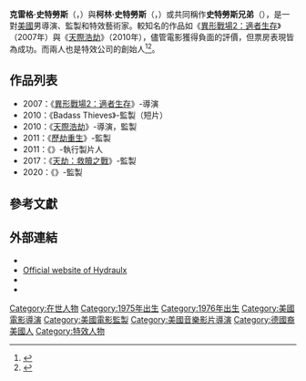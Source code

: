 {{noteTA
|G1=Movie
|G2=Show
}}
{{藝人
| type = 導演
| name = 史特勞斯兄弟
| foreignname = Brothers Strause
| image = Brothers Strause.jpg
| caption = 克雷格（左）與柯林·史特勞斯（右）於2010年的[[聖地亞哥國際動漫展|聖地亞哥國際動漫展]]上
| birth_name = 
| birth_date = {{Birth date|1975|1|16}}（克雷格）<br>{{Birth date|1976|11|8}}（柯林）
| birth_place = {{USA}}[[伊利诺伊州|伊利诺伊州]]，[[沃基根|沃基根]]
| nationality = {{USA}}
| alma_mater = 
| residence = 
| occupation = 導演，監製，特效藝術家
| years_active = 1996年至今
| spouse = 
| awards = 
}}
'''克雷格·史特勞斯'''（{{lang-en|'''Greg Strause'''}}，{{bd|1975年|1月16日}}）與'''柯林·史特勞斯'''（{{lang-en|'''Colin Strause'''}}，{{bd|1976年|11月8日}}）或共同稱作'''史特勞斯兄弟'''（{{lang-en|'''Brothers Strause'''}}），是一對[[美國|美國]]男導演、監製和特效藝術家。較知名的作品如《[[異形戰場2：適者生存|異形戰場2：適者生存]]》（2007年）與《[[天際浩劫|天際浩劫]]》（2010年），儘管電影獲得負面的評價，但票房表現皆為成功。而兩人也是特效公司{{le|Hydraulx}}的創始人<ref>{{Cite web |url=http://movies.nytimes.com/person/428013/Colin-Strause |title=The New York Times |accessdate=2016-10-25 |archive-date=2012-11-03 |archive-url=https://web.archive.org/web/20121103052047/http://movies.nytimes.com/person/428013/Colin-Strause |dead-url=no }}</ref><ref>{{Cite web |url=http://movies.nytimes.com/person/397146/Greg-Strause |title=The New York Times |accessdate=2016-10-25 |archive-date=2012-11-05 |archive-url=https://web.archive.org/web/20121105091636/http://movies.nytimes.com/person/397146/Greg-Strause |dead-url=no }}</ref>。

== 作品列表 ==
*2007：《[[異形戰場2：適者生存|異形戰場2：適者生存]]》-導演
*2010：《Badass Thieves》-監製（短片）
*2010：《[[天際浩劫|天際浩劫]]》-導演，監製
*2011：《[[歷劫重生|歷劫重生]]》-監製
*2011：《{{le|恐怖海灣|The Bay (film)}}》-執行製片人
*2017：《[[天劫：救贖之戰|天劫：救贖之戰]]》-監製
*2020：《{{le|天際浩劫3|Skylines (film)}}》-監製

== 參考文獻 ==
{{reflist|30em}}

== 外部連結 ==
{{commons category|Brothers Strause}}
*{{official website|http://www.brothersstrause.com}}
*[http://www.hydraulx.com/ Official website of Hydraulx]{{Wayback|url=http://www.hydraulx.com/ |date=20010223210856 }}
*{{IMDb name|833779|Colin Strause}}
*{{IMDb name|833780|Greg Strause}}

{{DEFAULTSORT:Strause, Brothers}}
[[Category:在世人物|Category:在世人物]]
[[Category:1975年出生|Category:1975年出生]]
[[Category:1976年出生|Category:1976年出生]]
[[Category:美國電影導演|Category:美國電影導演]]
[[Category:美國電影監製|Category:美國電影監製]]
[[Category:美國音樂影片導演|Category:美國音樂影片導演]]
[[Category:德國裔美國人|Category:德國裔美國人]]
[[Category:特效人物|Category:特效人物]]